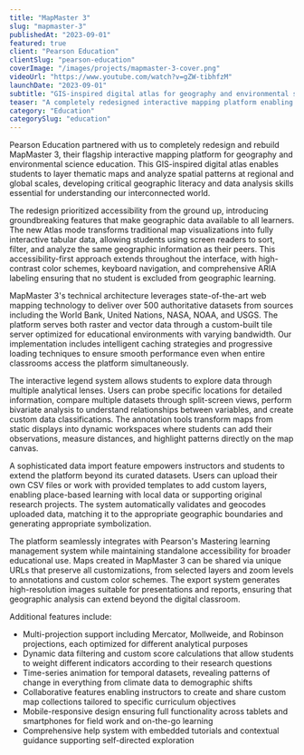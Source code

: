 ```yaml
---
title: "MapMaster 3"
slug: "mapmaster-3"
publishedAt: "2023-09-01"
featured: true
client: "Pearson Education"
clientSlug: "pearson-education"
coverImage: "/images/projects/mapmaster-3-cover.png"
videoUrl: "https://www.youtube.com/watch?v=gZW-tibhfzM"
launchDate: "2023-09-01"
subtitle: "GIS-inspired digital atlas for geography and environmental science education"
teaser: "A completely redesigned interactive mapping platform enabling students to layer thematic maps and analyze spatial patterns at regional and global scales"
category: "Education"
categorySlug: "education"
---
```


Pearson Education partnered with us to completely redesign and rebuild MapMaster 3, their flagship interactive mapping platform for geography and environmental science education. This GIS-inspired digital atlas enables students to layer thematic maps and analyze spatial patterns at regional and global scales, developing critical geographic literacy and data analysis skills essential for understanding our interconnected world.

The redesign prioritized accessibility from the ground up, introducing groundbreaking features that make geographic data available to all learners. The new Atlas mode transforms traditional map visualizations into fully interactive tabular data, allowing students using screen readers to sort, filter, and analyze the same geographic information as their peers. This accessibility-first approach extends throughout the interface, with high-contrast color schemes, keyboard navigation, and comprehensive ARIA labeling ensuring that no student is excluded from geographic learning.

MapMaster 3's technical architecture leverages state-of-the-art web mapping technology to deliver over 500 authoritative datasets from sources including the World Bank, United Nations, NASA, NOAA, and USGS. The platform serves both raster and vector data through a custom-built tile server optimized for educational environments with varying bandwidth. Our implementation includes intelligent caching strategies and progressive loading techniques to ensure smooth performance even when entire classrooms access the platform simultaneously.

The interactive legend system allows students to explore data through multiple analytical lenses. Users can probe specific locations for detailed information, compare multiple datasets through split-screen views, perform bivariate analysis to understand relationships between variables, and create custom data classifications. The annotation tools transform maps from static displays into dynamic workspaces where students can add their observations, measure distances, and highlight patterns directly on the map canvas.

A sophisticated data import feature empowers instructors and students to extend the platform beyond its curated datasets. Users can upload their own CSV files or work with provided templates to add custom layers, enabling place-based learning with local data or supporting original research projects. The system automatically validates and geocodes uploaded data, matching it to the appropriate geographic boundaries and generating appropriate symbolization.

The platform seamlessly integrates with Pearson's Mastering learning management system while maintaining standalone accessibility for broader educational use. Maps created in MapMaster 3 can be shared via unique URLs that preserve all customizations, from selected layers and zoom levels to annotations and custom color schemes. The export system generates high-resolution images suitable for presentations and reports, ensuring that geographic analysis can extend beyond the digital classroom.

Additional features include:

- Multi-projection support including Mercator, Mollweide, and Robinson projections, each optimized for different analytical purposes
- Dynamic data filtering and custom score calculations that allow students to weight different indicators according to their research questions
- Time-series animation for temporal datasets, revealing patterns of change in everything from climate data to demographic shifts
- Collaborative features enabling instructors to create and share custom map collections tailored to specific curriculum objectives
- Mobile-responsive design ensuring full functionality across tablets and smartphones for field work and on-the-go learning
- Comprehensive help system with embedded tutorials and contextual guidance supporting self-directed exploration